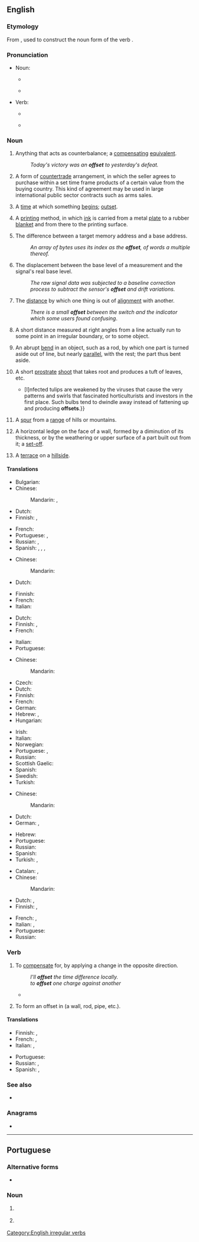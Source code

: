 ==English==

===Etymology===
From {{prefix|off|set|lang=en}}, used to construct the noun form of the verb {{m|en|set off|to set off}}.

===Pronunciation===
* Noun:
** {{a|UK}} {{IPA|/ˈɒf.sɛt/|lang=en}}
** {{a|US}} {{IPA|/ˈɑf.sɛt/|lang=en}}
* Verb:
** {{a|UK}} {{IPA|/ɒfˈsɛt/|/ˈɒf.sɛt/|lang=en}}
** {{a|US}} {{IPA|/ɑfˈsɛt/|/ˈɑf.sɛt/|lang=en}}

===Noun===
{{en-noun}}

# {{anchor|1}} Anything that acts as counterbalance; a [[compensating]] [[equivalent]].
#: ''Today's victory was an '''offset''' to yesterday's defeat.''
# {{anchor|2}} {{lb|en|international trade}} A form of [[countertrade]] arrangement, in which the seller agrees to purchase within a set time frame products of a certain value from the buying country. This kind of agreement may be used in large international public sector contracts such as arms sales.
# {{anchor|3}} {{lb|en|obsolete|c. 1555}} A [[time]] at which something [[begin]]s; [[outset]].
# {{anchor|4}} A [[printing]] method, in which [[ink]] is carried from a metal [[plate]] to a rubber [[blanket]] and from there to the printing surface.
# {{anchor|5}} {{lb|en|programming}} The difference between a target memory address and a base address.
#: ''An array of bytes uses its index as the '''offset''', of words a multiple thereof.''
# {{lb|en|signal analysis}} The displacement between the base level of a measurement and the signal's real base level.
#: ''The raw signal data was subjected to a baseline correction process to subtract the sensor's '''offset''' and drift variations.''
# {{anchor|6}} The [[distance]] by which one thing is out of [[alignment]] with another.
#: ''There is a small '''offset''' between the switch and the indicator which some users found confusing''.
# {{lb|en|surveying}} A short distance measured at right angles from a line actually run to some point in an irregular boundary, or to some object.
# An abrupt [[bend]] in an object, such as a rod, by which one part is turned aside out of line, but nearly [[parallel]], with the rest; the part thus bent aside.
# {{lb|en|botany}} A short [[prostrate]] [[shoot]] that takes root and produces a tuft of leaves, etc.
#* {{quote-journal|author=Charles Quest-Ritson|title=The Dutch garden where tulip bulbs live forever: Hortus Bulborum, a volunteer-run Dutch garden, is dedicated to conserving historic varieties before they vanish for good &#91;print version: Inspired by a living bulb archive, 27 September 2014, p.&nbsp;G5&#93;|url=http://www.telegraph.co.uk/gardening/gardenstovisit/11121226/The-Dutch-garden-where-tulip-bulbs-live-forever.html|work={{w|The Daily Telegraph}} (Gardening)|date=26 September 2014|passage={{...}} [I]nfected tulips are weakened by the viruses that cause the very patterns and swirls that fascinated horticulturists and investors in the first place. Such bulbs tend to dwindle away instead of fattening up and producing '''offsets'''.}}
# A [[spur]] from a [[range]] of hills or mountains.
# {{lb|en|architecture}} A horizontal ledge on the face of a wall, formed by a diminution of its thickness, or by the weathering or upper surface of a part built out from it; a [[set-off]].
# {{lb|en|architecture}} A [[terrace]] on a [[hillside]].

====Translations====
{{trans-top|compensating equivalent}}
* Bulgarian: {{t+|bg|обезщетение|sc=Cyrl}}
* Chinese:
*: Mandarin: {{t+|cmn|补偿|tr=bǔcháng}}, {{t+|cmn|抵销|tr=dǐxiāo}}
* Dutch: {{t+|nl|compensatie}}
* Finnish: {{t+|fi|hyvitys}}, {{t+|fi|kompensaatio}}
{{trans-mid}}
* French: {{t+|fr|compensation|f}}
* Portuguese: {{t+|pt|compensação|f}}, {{t+|pt|contrapartida|f}}
* Russian: {{t+|ru|компенса́ция|f}}, {{t+|ru|возмеще́ние|n}}
* Spanish: {{t+|es|ajuste}}, {{t+|es|descuento}}, {{t+|es|compensación}}, {{t+|es|reducción}}
{{trans-bottom}}

{{trans-top|countertrade arrangement}}
* Chinese:
*: Mandarin: {{t|cmn|抵销贸易|tr=dǐxiāomàoyì}}
* Dutch: {{t+|nl|tegenpartij}}
{{trans-mid}}
* Finnish: {{t|fi|kompensaatiokauppa}}
* French: {{t+|fr|contrepartie|f}}
* Italian: {{t+|it|contropartita|f}}
{{trans-bottom}}

{{trans-top|time at which something begins}}
* Dutch: {{t+|nl|begin}}
* Finnish: {{t+|fi|alku}}, {{t+|fi|aloitus}}
* French: {{t+|fr|début|m}}
{{trans-mid}}
* Italian: {{t+|it|inizio|m}}
* Portuguese: {{t+|pt|início|m}}
{{trans-bottom}}

{{trans-top|offset printing}}
* Chinese:
*: Mandarin: {{t+|cmn|平版印刷|tr=píngbǎnyìnshuā}}
* Czech: {{t|cs|ofset|m}}
* Dutch: {{t+|nl|offsetdruk}}
* Finnish: {{t+|fi|offsetpaino}}
* French: {{t|fr|impression en offset|f}}
* German: {{t+|de|Offsetdruck|m}}
* Hebrew: {{t|he|אופסט|tr=offset}}, {{t|he|הדפסת פסט}}
* Hungarian: {{t+|hu|ofszet}}
{{trans-mid}}
* Irish: {{t|ga|seach-chur|m}}
* Italian: {{t|it|stampa in offset|f}}
* Norwegian: {{t|no|offsettrykk|n}}
* Portuguese: {{t+|pt|offset|m}}, {{t+|pt|ofsete|m}}
* Russian: {{t|ru|офсе́тная печа́ть}}
* Scottish Gaelic: {{t|gd|leac-sgrìobhadh|m}}
* Spanish: {{t|es|ófset}}
* Swedish: {{t|sv|offsettryck|n}}
* Turkish: {{t+|tr|ofset}}
{{trans-bottom}}

{{trans-top|difference in memory addresses}}
* Chinese:
*: Mandarin: {{t+|cmn|偏移|tr=piānyí}}
* Dutch: {{t+|nl|offset}}
* German: {{t|de|Adressabstand|m}}, {{t|de|Offset|n}}
{{trans-mid}}
* Hebrew: {{t+|he|היסט|tr=hesset}}
* Portuguese: {{t+|pt|offset|m}}
* Russian: {{t+|ru|смеще́ние|n}}
* Spanish: {{t+|es|desplazamiento}}
* Turkish: {{qualifier|comp.}} {{t+|tr|öteleme}}, {{qualifier|comp.}} {{t+|tr|uzaklık}}
{{trans-bottom}}

{{trans-top|distance by which one thing is out of alignment with another}}
* Catalan: {{t|ca|decalatge|m}}, {{t|ca|decalatges|m-p}}
* Chinese:
*: Mandarin: {{t+|cmn|偏差|tr=piānchā}}
* Dutch: {{t+|nl|sprong}}, {{t+|nl|verspringing}}
* Finnish: {{t+|fi|siirros}}, {{t|fi|[[poikkeama]] ([[linja|linjasta]])}}
{{trans-mid}}
* French: {{t+|fr|décalage|m}}, {{t+|fr|décalages|m-p}}
* Italian: {{t+|it|discrepanza|f}}, {{t+|it|discrepanze|p}}
* Portuguese: {{t|pt|desalinhamento|m}}
* Russian: {{t+|ru|отступ}}
{{trans-bottom}}

{{checktrans-top}}
{{trans-mid}}
{{trans-bottom}}

===Verb===
{{en-verb|offsets|offsetting|offset|past2=offsetted}}

# {{lb|en|transitive}} To [[compensate]] for, by applying a change in the opposite direction.
#: ''I'll '''offset''' the time difference locally.''
#: ''to '''offset''' one charge against another''
#* {{quote-journal
|date=October 2, 2017
|author=Jess Cartner-Morle
|title=Stella McCartney lays waste to disposable fashion in Paris
|work=the Guardian
|url=https://www.theguardian.com/fashion/2017/oct/02/stella-mccartney-lays-waste-to-disposable-fashion-in-paris
|page=
|passage=The company said its rising production and sales were largely '''offset''' by reductions in the impact of raw material use, for instance by replacing virgin cashmere fibres with regenerated cashmere that had previously been considered a waste material.}}
# {{lb|en|transitive}} To form an offset in (a wall, rod, pipe, etc.).

====Translations====
{{trans-top|to compensate for something}}
* Finnish: {{t+|fi|kompensoida}}, {{t+|fi|korvata}}
* French: {{t+|fr|compenser}}, {{t+|fr|contrebalancer}}
* Italian: {{t+|it|compensare}}, {{t|it|controbilanciare}}
{{trans-mid}}
* Portuguese: {{t+|pt|compensar}}
* Russian: {{t+|ru|компенси́ровать}}, {{t+|ru|возмеща́ть}}
* Spanish: {{t+|es|compensar}}, {{t+|es|subsanar}}
{{trans-bottom}}

===See also===
* {{l|en|onset}}

===Anagrams===
* {{anagrams|en|set off|set-off|setoff}}

[[Category:English irregular verbs]]

----

==Portuguese==

===Alternative forms===
* {{l|pt|ofsete}}

===Noun===
{{pt-noun|m|s}}

# {{lb|pt|programming}} {{l|en|offset}} {{gloss|byte difference between memory addresses}}
# {{lb|pt|printing}} {{l|en|offset}} {{gloss|a printing method}}